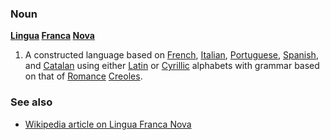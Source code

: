 ===Noun===
'''[[Lingua]] [[Franca]] [[Nova]]'''

# A constructed language based on [[French]], [[Italian]], [[Portuguese]], [[Spanish]], and [[Catalan]] using either [[Latin]] or [[Cyrillic]] alphabets with grammar based on that of [[Romance]] [[Creole]]s.

===See also===
*[[w:Lingua Franca Nova|Wikipedia article on Lingua Franca Nova]]